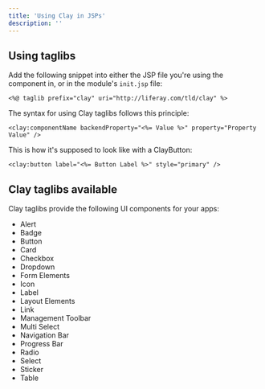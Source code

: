 ```yaml
---
title: 'Using Clay in JSPs'
description: ''
---
```


## Using taglibs

Add the following snippet into either the JSP file you're using the component in, or in the module's `init.jsp` file:

```
<%@ taglib prefix="clay" uri="http://liferay.com/tld/clay" %>
```

The syntax for using Clay taglibs follows this principle:

```
<clay:componentName backendProperty="<%= Value %>" property="Property Value" />
```

This is how it's supposed to look like with a ClayButton:

```
<clay:button label="<%= Button Label %>" style="primary" />
```

## Clay taglibs available

Clay taglibs provide the following UI components for your apps:

- Alert
- Badge
- Button
- Card
- Checkbox
- Dropdown
- Form Elements
- Icon
- Label
- Layout Elements
- Link
- Management Toolbar
- Multi Select
- Navigation Bar
- Progress Bar
- Radio
- Select
- Sticker
- Table
